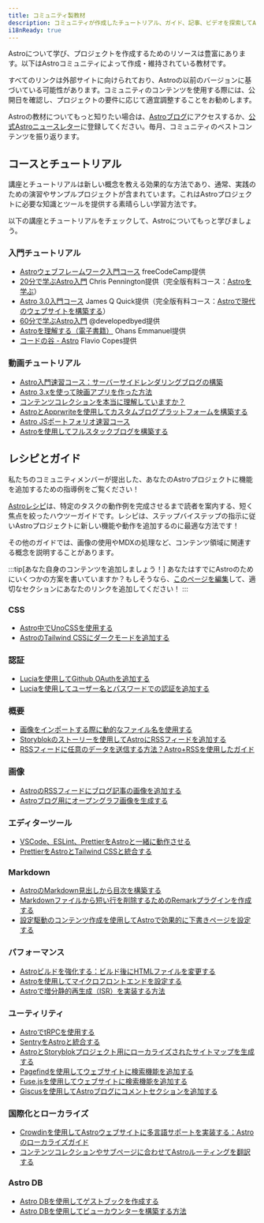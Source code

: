```yaml
---
title: コミュニティ製教材
description: コミュニティが作成したチュートリアル、ガイド、記事、ビデオを探索してAstroについて学び、プロジェクトを作成しましょう！
i18nReady: true
---
```



Astroについて学び、プロジェクトを作成するためのリソースは豊富にあります。以下はAstroコミュニティによって作成・維持されている教材です。

すべてのリンクは外部サイトに向けられており、Astroの以前のバージョンに基づいている可能性があります。コミュニティのコンテンツを使用する際には、公開日を確認し、プロジェクトの要件に応じて適宜調整することをお勧めします。

Astroの教材についてもっと知りたい場合は、[Astroブログ](https://astro.build/blog/)にアクセスするか、[公式Astroニュースレター](https://astro.build/newsletter/signup)に登録してください。毎月、コミュニティのベストコンテンツを振り返ります。

## コースとチュートリアル

講座とチュートリアルは新しい概念を教える効果的な方法であり、通常、実践のための演習やサンプルプロジェクトが含まれています。これはAstroプロジェクトに必要な知識とツールを提供する素晴らしい学習方法です。

以下の講座とチュートリアルをチェックして、Astroについてもっと学びましょう。

### 入門チュートリアル
  - [Astroウェブフレームワーク入門コース](https://www.youtube.com/watch?v=e-hTm5VmofI) freeCodeCamp提供
  - [20分で学ぶAstro入門](https://www.youtube.com/watch?v=zrPVTf761OI) Chris Pennington提供（完全版有料コース：[Astroを学ぶ](https://learnastro.dev/)）
  - [Astro 3.0入門コース](https://www.youtube.com/watch?v=qBOz6TpYAOg) James Q Quick提供（完全版有料コース：[Astroで現代のウェブサイトを構築する](https://astrocourse.dev/)）
  - [60分で学ぶAstro入門](https://www.youtube.com/watch?v=NniT0vKyn-E) @developedbyed提供
  - [Astroを理解する（電子書籍）](https://www.ohansemmanuel.com/books/understanding-astro) Ohans Emmanuel提供
  - [コードの谷 - Astro](https://thevalleyofcode.com/astro) Flavio Copes提供

  ### 動画チュートリアル
  - [Astro入門速習コース：サーバーサイドレンダリングブログの構築](https://www.youtube.com/watch?v=XoIHKO6AkoM)
  - [Astro 3.xを使って映画アプリを作った方法](https://www.youtube.com/watch?v=Gvr4WhgfP0w)
  - [コンテンツコレクションを本当に理解していますか？](https://www.youtube.com/watch?v=Fcw4c3wzm7I)
  - [AstroとApprwriteを使用してカスタムブログプラットフォームを構築する](https://www.youtube.com/watch?v=OERqwLy_reA)
  - [Astro JSポートフォリオ速習コース](https://www.youtube.com/watch?v=TwWvNK0yHjI)
  - [Astroを使用してフルスタックブログを構築する](https://egghead.io/courses/build-a-full-stack-blog-with-astro-7ffcf9ec)

## レシピとガイド

私たちのコミュニティメンバーが提出した、あなたのAstroプロジェクトに機能を追加するための指導例をご覧ください！

[Astroレシピ](/ja/recipes/)は、特定のタスクの動作例を完成させるまで読者を案内する、短く焦点を絞ったハウツーガイドです。レシピは、ステップバイステップの指示に従いAstroプロジェクトに新しい機能や動作を追加するのに最適な方法です！

その他のガイドでは、画像の使用やMDXの処理など、コンテンツ領域に関連する概念を説明することがあります。

:::tip[あなた自身のコンテンツを追加しましょう！]
あなたはすでにAstroのためにいくつかの方案を書いていますか？もしそうなら、[このページを編集](https://github.com/withastro/docs/edit/main/src/content/docs/en/community-resources/content.mdx)して、適切なセクションにあなたのリンクを追加してください！
:::

### CSS
- [Astro中でUnoCSSを使用する](https://www.elian.codes/blog/23-02-11-implementing-unocss-in-astro/)
- [AstroのTailwind CSSにダークモードを追加する](https://www.kevinzunigacuellar.com/blog/dark-mode-in-astro/)
### 認証
- [Luciaを使用してGithub OAuthを追加する](https://lucia-auth.com/tutorials/github-oauth/astro)
- [Luciaを使用してユーザー名とパスワードでの認証を追加する](https://lucia-auth.com/tutorials/username-and-password/astro)
### 概要
- [画像をインポートする際に動的なファイル名を使用する](https://vaihe.com/blog/astro/astro-dynamic-image-prop/)
- [Storyblokのストーリーを使用してAstroにRSSフィードを追加する](https://straffesites.com/en/blog/rss-feed-astro-storyblok)
- [RSSフィードに任意のデータを送信する方法？Astro+RSSを使用したガイド](https://aritraroy.live/tutorial/blogs/2023/how-to-send-any-data-to-rss-feed/)
### 画像
- [AstroのRSSフィードにブログ記事の画像を追加する](https://webreaper.dev/posts/astro-rss-feed-blog-post-images/)
- [Astroブログ用にオープングラフ画像を生成する](https://techsquidtv.com/blog/generating-open-graph-images-for-astro/)
### エディターツール
- [VSCode、ESLint、PrettierをAstroと一緒に動作させる](https://patheticgeek.dev/blog/astro-prettier-eslint-vscode)
- [PrettierをAstroとTailwind CSSと統合する](https://straffesites.com/en/blog/integrate-prettier-astro-tailwindcss)
### Markdown
- [AstroのMarkdown見出しから目次を構築する](https://kld.dev/building-table-of-contents/)
- [Markdownファイルから短い行を削除するためのRemarkプラグインを作成する](https://eatmon.co/blog/remove-runts-markdown/)
- [設定駆動のコンテンツ作成を使用してAstroで効果的に下書きページを設定する](https://akashrajpurohit.com/blog/set-up-draft-pages-effectively-in-astro-with-configdriven-content-authoring/)
### パフォーマンス
- [Astroビルドを強化する：ビルド後にHTMLファイルを変更する](https://straffesites.com/en/blog/optimize-astro-html-post-build)
- [Astroを使用してマイクロフロントエンドを設定する](https://medium.com/@sergio.a.soria/setting-up-micro-frontends-with-astro-and-ecma-script-modules-137340d2c520)
- [Astroで増分静的再生成（ISR）を実装する方法](https://logsnag.com/blog/implementing-isr-in-astro)
### ユーティリティ
- [AstroでtRPCを使用する](https://www.thomasledoux.be/blog/using-trpc-astro-islands-react)
- [SentryをAstroと統合する](https://akashrajpurohit.com/blog/seamless-error-tracking-integrating-sentry-with-astro/)
- [AstroとStoryblokプロジェクト用にローカライズされたサイトマップを生成する](https://straffesites.com/en/blog/localized-sitemap-astro-storyblok)
- [Pagefindを使用してウェブサイトに検索機能を追加する](https://blog.otterlord.dev/posts/astro-search/)
- [Fuse.jsを使用してウェブサイトに検索機能を追加する](https://www.youtube.com/watch?v=XnV_2MWqAhQ)
- [Giscusを使用してAstroブログにコメントセクションを追加する](https://elazizi.com/posts/add-comments-section-to-your-astro-blog/)
### 国際化とローカライズ
- [Crowdinを使用してAstroウェブサイトに多言語サポートを実装する：Astroのローカライズガイド](https://crowdin.com/blog/2023/06/21/astro-localization-and-i18n)
- [コンテンツコレクションやサブページに合わせてAstroルーティングを翻訳する](https://www.webdesign-sopelnik.de/en/blog/translate-routes-for-astro-content-collections-or-subpages-with-trailingslash-and-base-support/)
### Astro DB
- [Astro DBを使用してゲストブックを作成する](https://ryantrimble.com/blog/creating-a-guestbook-with-astro-db/)
- [Astro DBを使用してビューカウンターを構築する方法](https://www.vorillaz.com/astro-views)

